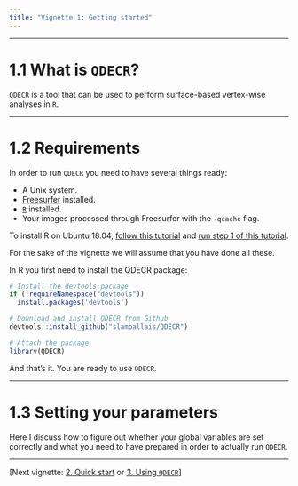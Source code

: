```yaml
---
title: "Vignette 1: Getting started"
---
```


---

# 1.1 What is `QDECR`?

`QDECR` is a tool that can be used to perform surface-based vertex-wise analyses in `R`. 

---

# 1.2 Requirements

In order to run `QDECR` you need to have several things ready:

* A Unix system.
* [Freesurfer](https://surfer.nmr.mgh.harvard.edu/) installed.
* [`R`](https://www.r-project.org) installed.
* Your images processed through Freesurfer with the `-qcache` flag.

To install R on Ubuntu 18.04, [follow this tutorial](https://www.digitalocean.com/community/tutorials/how-to-install-r-on-ubuntu-18-04) and [run step 1 of this tutorial](https://www.digitalocean.com/community/tutorials/how-to-install-r-packages-using-devtools-on-ubuntu-18-04).

For the sake of the vignette we will assume that you have done all these.

In R you first need to install the QDECR package:
```r
# Install the devtools package
if (!requireNamespace("devtools"))
  install.packages('devtools')

# Download and install QDECR from Github
devtools::install_github("slamballais/QDECR")

# Attach the package
library(QDECR)

```

And that's it. You are ready to use `QDECR`. 

---

# 1.3 Setting your parameters

Here I discuss how to figure out whether your global variables are set correctly and what you need to have prepared in order to actually run `QDECR`.

---

[Next vignette: [2. Quick start](02-quick-start.html) or [3. Using `QDECR`](03-using-qdecr.html)]